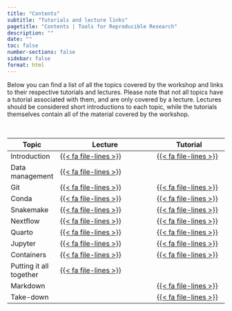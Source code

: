 ```yaml
---
title: "Contents"
subtitle: "Tutorials and lecture links"
pagetitle: "Contents | Tools for Reproducible Research"
description: ""
date: ""
toc: false
number-sections: false
sidebar: false
format: html
---
```


Below you can find a list of all the topics covered by the workshop and links to
their respective tutorials and lectures. Please note that not all topics have a
tutorial associated with them, and are only covered by a lecture. Lectures
should be considered short introductions to each topic, while the tutorials
themselves contain all of the material covered by the workshop.

<br>

| Topic                   | Lecture                                                                | Tutorial                                             |
| ----------------------- | ---------------------------------------------------------------------- | ---------------------------------------------------- |
| Introduction            | [{{< fa file-lines >}}](lectures/introduction/introduction)            | [{{< fa file-lines >}}](pages/introduction.html)     |
| Data management         | [{{< fa file-lines >}}](lectures/data-management/data-management.html) |                                                      |
| Git                     | [{{< fa file-lines >}}](lectures/git/git.html)                         | [{{< fa file-lines >}}](pages/git.html)              |
| Conda                   | [{{< fa file-lines >}}](lectures/conda/conda.html)                     | [{{< fa file-lines >}}](pages/conda/conda-1.html)    |
| Snakemake               | [{{< fa file-lines >}}](lectures/snakemake/snakemake.html)             | [{{< fa file-lines >}}](pages/git/snakemake-1.html)  |
| Nextflow                | [{{< fa file-lines >}}](lectures/nextflow/nextflow.html)               | [{{< fa file-lines >}}](pages/git/nextflow-1.html)   |
| Quarto                  | [{{< fa file-lines >}}](lectures/quarto/quarto.html)                   | [{{< fa file-lines >}}](pages/git/quarto-1.html)     |
| Jupyter                 | [{{< fa file-lines >}}](lectures/jupyter/jupyter.html)                 | [{{< fa file-lines >}}](pages/git/jupyter-1.html)    |
| Containers              | [{{< fa file-lines >}}](lectures/containers/containers.html)           | [{{< fa file-lines >}}](pages/git/containers-1.html) |
| Putting it all together | [{{< fa file-lines >}}](lectures/git/git.html)                         |                                                      |
| Markdown                |                                                                        | [{{< fa file-lines >}}](pages/markdown.html) |
| Take-down               |                                                                        | [{{< fa file-lines >}}](pages/take-down.html) |
